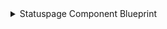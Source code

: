 <details>
<summary>Statuspage Component Blueprint</summary>

```json showLineNumbers
{
  "identifier": "statuspageComponent",
  "title": "Statuspage Component",
  "icon": "Box",
  "description": "A component representing a specific part of a system or service on a Statuspage.",
  "schema": {
    "properties": {
      "description": {
        "type": "string",
        "title": "Description",
        "description": "Description of the component (optional)."
      },
      "status": {
        "type": "string",
        "title": "Current Status",
        "enum": [
          "operational",
          "degraded_performance",
          "partial_outage",
          "major_outage"
        ],
        "enumColors": {
          "operational": "green",
          "degraded_performance": "yellow",
          "partial_outage": "orange",
          "major_outage": "red"
        },
        "description": "The operational status of the component."
      },
      "position": {
        "type": "number",
        "title": "Position",
        "description": "Order of the component within its group."
      },
      "showcase": {
        "type": "boolean",
        "title": "Showcase",
        "description": "Whether to display the component prominently."
      },
      "only_show_if_degraded": {
        "type": "boolean",
        "title": "Only Show If Degraded",
        "description": "Whether to display the component only when degraded."
      },
      "startDate": {
        "type": "string",
        "format": "date-time",
        "title": "Start Date",
        "description": "The date when the component tracking started."
      },
      "createdAt": {
        "type": "string",
        "format": "date-time",
        "title": "Created At",
        "description": "When the component was created."
      },
      "updatedAt": {
        "type": "string",
        "format": "date-time",
        "title": "Last Updated At",
        "description": "When the component was last updated."
      }
    }
  },
  "calculationProperties": {},
  "relations": {
    "statuspage": {
      "target": "statuspage",
      "required": false,
      "title": "Status Page",
      "many": false
    }
  }
}
```
</details>